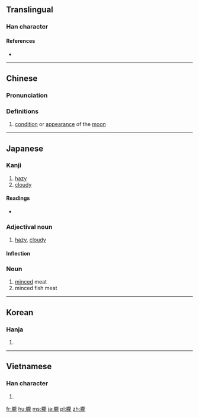 {{character info/new}}
==Translingual==

===Han character===
{{Han char|rn=74|rad=月|as=16|sn=20|four=7121<sub>1</sub>|canj=月卜月心 (BYBP)|ids=⿰月龍}}

====References====
* {{Han ref|kx=0507.040|dkj=14411|dj=0888.090|hdz=32124.130|uh=6727|ud=26407|bh=C467|bd=50279}}

----

==Chinese==
{{zh-forms|s=胧}}

===Pronunciation===
{{zh-pron
|m=lóng
|c=lung4
|mc=y
|oc=y
|ma=
|cat=n
}}

===Definitions===
# [[condition]] or [[appearance]] of the [[moon]]

----

==Japanese==

===Kanji===
{{ja-kanji|grade=|rs=月16}}

# [[hazy]]
# [[cloudy]]

====Readings====
{{ja-kanjitab|おぼろ|yomi=k}}
* {{ja-readings|on=[[ろう]] (rō)|kun=[[おぼろ]] (oboro)}}

===Adjectival noun===
{{ja-adj|infl=na|おぼろ}}

# [[hazy]], [[cloudy]]

====Inflection====
{{ja-na|おぼろ}}

===Noun===
{{ja-noun|おぼろ}}

# [[mince]]d meat
# minced fish meat

----

==Korean==

===Hanja===
{{ko-hanja|hangeul=[[롱]], [[농]]|eumhun=|rv=rong, nong|mr=rong, nong|y=long, nong}}

# {{defn|lang=ko|sort=月16}}

----

==Vietnamese==

===Han character===
{{vi-hantu|[[lung]], [[lông]]|rs=月16}}

# {{defn|lang=vi|sort=月16}}

[[fr:朧]]
[[hu:朧]]
[[ms:朧]]
[[ja:朧]]
[[pl:朧]]
[[zh:朧]]